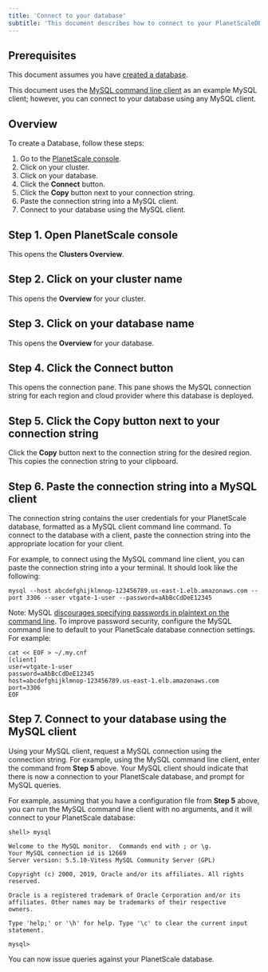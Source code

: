 ```yaml
---
title: 'Connect to your database'
subtitle: 'This document describes how to connect to your PlanetScaleDB database or database link using a MySQL connection string.'
---
```


## Prerequisites

This document assumes you have [created a database](creating-database).

This document uses the [MySQL command line client](https://dev.mysql.com/doc/refman/8.0/en/mysql.html) as an example MySQL client; however, you can connect to your database using any MySQL client.

## Overview

To create a Database, follow these steps:

1. Go to the [PlanetScale console](https://console.planetscale.com).
1. Click on your cluster.
1. Click on your database.
1. Click the **Connect** button.
1. Click the **Copy** button next to your connection string.
1. Paste the connection string into a MySQL client.
1. Connect to your database using the MySQL client.

## Step 1. Open PlanetScale console

This opens the **Clusters Overview**.

## Step 2. Click on your cluster name

This opens the **Overview** for your cluster.

## Step 3. Click on your database name

This opens the **Overview** for your database.

## Step 4. Click the Connect button

This opens the connection pane. This pane shows the MySQL connection string for each region and cloud provider where this database is deployed.

## Step 5. Click the Copy button next to your connection string

Click the **Copy** button next to the connection string for the desired region. This copies the connection string to your clipboard.

## Step 6. Paste the connection string into a MySQL client

The connection string contains the user credentials for your PlanetScale database, formatted as a MySQL client command line command. To connect to the database with a client, paste the connection string into the appropriate location for your client.

For example, to connect using the MySQL command line client, you can paste the connection string into a your terminal. It should look like the following:

```shell
mysql --host abcdefghijklmnop-123456789.us-east-1.elb.amazonaws.com --port 3306 --user vtgate-1-user --password=aAbBcCdDeE12345
```

Note: MySQL [discourages specifying passwords in plaintext on the command line](https://dev.mysql.com/doc/mysql-security-excerpt/5.7/en/password-security-user.html). To improve password security, configure the MySQL command line to default to your PlanetScale database connection settings. For example:

```shell
cat << EOF > ~/.my.cnf
[client]
user=vtgate-1-user
password=aAbBcCdDeE12345
host=abcdefghijklmnop-123456789.us-east-1.elb.amazonaws.com
port=3306
EOF
```

## Step 7. Connect to your database using the MySQL client

Using your MySQL client, request a MySQL connection using the connection string. For example, using the MySQL command line client, enter the command from **Step 5** above. Your MySQL client should indicate that there is now a connection to your PlanetScale database, and prompt for MySQL queries.

For example, assuming that you have a configuration file from **Step 5** above, you can run the MySQL command line client with no arguments, and it will connect to your PlanetScale database:

```shell
shell> mysql

Welcome to the MySQL monitor.  Commands end with ; or \g.
Your MySQL connection id is 12669
Server version: 5.5.10-Vitess MySQL Community Server (GPL)

Copyright (c) 2000, 2019, Oracle and/or its affiliates. All rights reserved.

Oracle is a registered trademark of Oracle Corporation and/or its
affiliates. Other names may be trademarks of their respective
owners.

Type 'help;' or '\h' for help. Type '\c' to clear the current input statement.

mysql>
```

You can now issue queries against your PlanetScale database.
